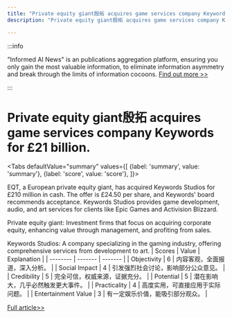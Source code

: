 ```yaml
---
title: "Private equity giant殷拓 acquires game services company Keywords for £21 billion."
description: "Private equity giant殷拓 acquires game services company Keywords for £21 billion."

---
```



:::info

"Informed AI News" is an publications aggregation platform, ensuring you only gain the most valuable information, to eliminate information asymmetry and break through the limits of information cocoons.  [Find out more >>](/)

:::

# Private equity giant殷拓 acquires game services company Keywords for £21 billion.


<Tabs
	defaultValue="summary"
	values={[
	{label: 'summary', value: 'summary'},
	{label: 'score', value: 'score'},
]}>
<TabItem value="summary">


EQT, a European private equity giant, has acquired Keywords Studios for £210 million in cash. The offer is £24.50 per share, and Keywords' board recommends acceptance. Keywords Studios provides game development, audio, and art services for clients like Epic Games and Activision Blizzard.

Private equity giant: Investment firms that focus on acquiring corporate equity, enhancing value through management, and profiting from sales.

Keywords Studios: A company specializing in the gaming industry, offering comprehensive services from development to art.
</TabItem>
<TabItem value="score">
	| Scores     | Value   | Explanation |
	| -------- | ------- | ------- |
	| Objectivity  | 6    | 内容客观，全面报道，深入分析。    |
	| Social Impact | 4     | 引发强烈社会讨论，影响部分公众意见。    |
	| Credibility    | 5    | 完全可信，权威来源，证据充分。    |
	| Potential    | 5    | 潜在影响大，几乎必然触发更大事件。    |
	| Practicality    | 4    | 高度实用，可直接应用于实际问题。    |
	| Entertainment Value    | 3    | 有一定娱乐价值，能吸引部分观众。    |
</TabItem>
</Tabs>

[Full article>>](https://readhub.cn/topic/8av0EspUdsD)

